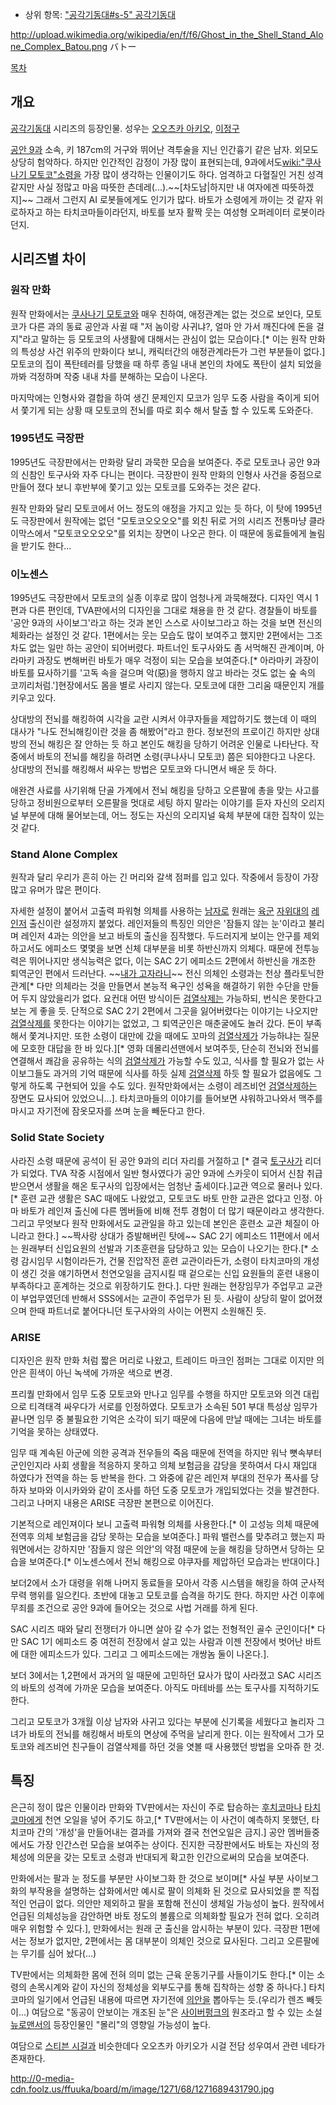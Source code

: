 * 상위 항목: [["공각기동대#s-5" 공각기동대]]

http://upload.wikimedia.org/wikipedia/en/f/f6/Ghost_in_the_Shell_Stand_Alone_Complex_Batou.png
バトー

[[목차]]
== 개요 ==
[[공각기동대]] 시리즈의 등장인물. 성우는 [[오오츠카 아키오]], [[이정구]]

[[공안 9과]] 소속, 키 187cm의 거구와 뛰어난 격투술을 지닌 인간흉기 같은 남자. 외모도 상당히 험악하다.
하지만 인간적인 감정이 가장 많이 표현되는데, 9과에서도[[wiki:"쿠사나기 모토코"소령]]을 가장 많이 생각하는 인물이기도 하다. 
엄격하고 다혈질인 거친 성격 같지만 사실 정많고 마음 따뜻한 츤데레(...).~~[차도남|하지만 내 여자에겐 따뜻하겠지]~~
그래서 그런지 AI 로봇들에게도 인기가 많다. 바토가 소령에게 까이는 것 같자 위로하자고 하는 타치코마들이라던지, 바토를 보자 활짝 웃는 여성형 오퍼레이터 로봇이라던지.
== 시리즈별 차이 ==
=== 원작 만화 ===
원작 만화에서는 [[쿠사나기 모토코]]와 매우 친하여, 애정관계는 없는 것으로 보인다, 모토코가 다른 과의 동료 공안과 사귈 때 "저 놈이랑 사귀냐?, 얼마 안 가서 깨진다에 돈을 걸지"라고 말하는 등 모토코의 사생활에 대해서는 관심이 없는 모습이다.[* 이는 원작 만화의 특성상 사건 위주의 만화이다 보니, 캐릭터간의 애정관계라든가 그런 부분들이 없다.] 모토코의 집이 폭탄테러를 당했을 때 하루 종일 내내 본인의 차에도 폭탄이 설치 되었을 까봐 걱정하며 작중 내내 차를 분해하는 모습이 나온다.

마지막에는 인형사와 결합을 하여 생긴 문제인지 모코가 임무 도중 사람을 죽이게 되어서 쫓기게 되는 상황 때 모토코의 전뇌를 따로 회수 해서 탈출 할 수 있도록 도와준다.

=== 1995년도 극장판 ===
1995년도 극장판에서는 만화랑 달리 과묵한 모습을 보여준다. 주로 모토코나 공안 9과의 신참인 토구사와 자주 다니는 편이다. 극장판이 원작 만화의 인형사 사건을 중점으로 만들어 졌다 보니 후반부에 쫓기고 있는 모토코를 도와주는 것은 같다. 

원작 만화와 달리 모토코에서 어느 정도의 애정을 가지고 있는 듯 하다, 이 탓에 1995년도 극장판에서 원작에는 없던 "모토코오오오오"를 외친 뒤로 거의 시리즈 전통마냥 클라이막스에서 "모토코오오오오"를 외치는 장면이 나오곤 한다. 이 때문에 동료들에게 놀림을 받기도 한다... 

=== 이노센스 ===
1995년도 극장판에서 모토코의 실종 이후로 많이 엄청나게 과묵해졌다. 디자인 역시 1편과 다른 편인데, TVA판에서의 디자인을 그대로 채용을 한 것 같다. 경찰들이 바토를 '공안 9과의 사이보그'라고 하는 것과 본인 스스로 사이보그라고 하는 것을 보면 전신의체화라는 설정인 것 같다. 1편에서는 웃는 모습도 많이 보여주고 했지만 2편에서는 그조차도 없는 일만 하는 공안이 되어버렸다. 파트너인 토구사와도 좀 서먹해진 관계이며, 아라마키 과장도 변해버린 바토가 매우 걱정이 되는 모습을 보여준다.[* 아라마키 과장이 바토를 묘사하기를 '고독 속을 걸으며 악(惡)을 행하지 않고 바라는 것도 없는 숲 속의 코끼리처럼.']현장에서도 몸을 별로 사리지 않는다. 모토코에 대한 그리움 때문인지 개를 키우고 있다. 

상대방의 전뇌를 해킹하여 시각을 교란 시켜서 야쿠자들을 제압하기도 했는데 이 때의 대사가 "나도 전뇌해킹이란 것을 좀 해봤어"라고 한다. 정보전의 프로이긴 하지만 상대방의 전뇌 해킹은 잘 안하는 듯 하고 본인도 해킹을 당하기 어려운 인물로 나타난다. 작중에서 바토의 전뇌를 해킹을 하려면 소령(쿠나사니 모토코) 쯤은 되야한다고 나온다. 상대방의 전뇌를 해킹해서 싸우는 방법은 모토코와 다니면서 배운 듯 하다.

애완견 사료를 사기위해 단골 가계에서 전뇌 해킹을 당하고 오른팔에 총을 맞는 사고를 당하고 정비원으로부터 오른팔을 멋대로 세팅 하지 말라는 이야기를 듣자 자신의 오리지널 부분에 대해 물어보는데, 어느 정도는 자신의 오리지널 육체 부분에 대한 집착이 있는 것 같다.

=== Stand Alone Complex ===
원작과 달리 우리가 흔히 아는 긴 머리와 갈색 점퍼를 입고 있다. 작중에서 등장이 가장 많고 유머가 많은 편이다. 

자세한 설정이 붙어서 고출력 파워형 의체를 사용하는 [[남자]]로 원래는 [[육군]] [[자위대]]의 [[레인저]] 출신이란 설정까지 붙었다. 레인저들의 특징인 의안은 '잠들지 않는 눈'이라고 불리며 레인저 4과는 의안을 보고 바토의 출신을 짐작했다. 두드러지게 보이는 안구를 제외하고서도 에피소드 몇몇을 보면 신체 대부분을 비롯 하반신까지 의체다. 때문에 전투능력은 뛰어나지만 생식능력은 없다, 이는 SAC 2기 에피소드 2편에서 하반신을 개조한 퇴역군인 편에서 드러난다. ~~[[내가 고자라니]]~~ 전신 의체인 소령과는 천상 플라토닉한 관계[* 다만 의체라는 것을 만들면서 본능적 욕구인 성욕을 해결하기 위한 수단을 만들어 두지 않았을리가 없다. 요컨대 어떤 방식이든 [[검열삭제]]는 가능하되, 번식은 못한다고 보는 게 좋을 듯. 단적으로 SAC 2기 2편에서 그곳을 잃어버렸다는 이야기는 나오지만 [[검열삭제]]를 못한다는 이야기는 없었고, 그 퇴역군인은 매춘굴에도 놀러 갔다. 돈이 부족해서 쫓겨나지만. 또한 소령이 대만에 갔을 때에도 꼬마의 [[검열삭제]]가 가능하냐는 질문에 모호한 대답을 한 바 있다.][* 영화 데몰리션맨에서 보여주듯, 단순히 전뇌와 전뇌를 연결해서 쾌감을 공유하는 식의 [[검열삭제]]가 가능할 수도 있고, 식사를 할 필요가 없는 사이보그들도 과거의 기억 때문에 식사를 하듯 실제 [[검열삭제]] 하듯 할 필요가 없음에도 그렇게 하도록 구현되어 있을 수도 있다. 원작만화에서는 소령이 레즈비언 [[검열삭제]]하는 장면도 묘사되어 있었으니...]. 타치코마들의 이야기를 들어보면 샤워하고나와서 맥주를 마시고 자기전에 잠옷모자를 쓰며 눈을 빼둔다고 한다.

=== Solid State Society ===
사라진 소령 때문에 공석이 된 공안 9과의 리더 자리를 거절하고 [* 결국 [[토구사]]가 리더가 되었다. TVA 작중 시점에서 일반 형사였다가 공안 9과에 스카웃이 되어서 신참 취급 받으면서 생활을 해온 토구사의 입장에서는 엄청난 출세이다.]교관 역으로 물러나 있다.[* 훈련 교관 생활은 SAC 때에도 나왔었고, 모토코도 바토 만한 교관은 없다고 인정. 아마 바토가 레인져 출신에 다른 멤버들에 비해 전투 경험이 더 많기 때문이라고 생각한다. 그리고 무엇보다 원작 만화에서도 교관일을 하고 있는데 본인은 훈련소 교관 체질이 아니라고 한다.]  ~~짝사랑 상대가 증발해버린 탓에~~ SAC 2기 에피소드 11편에서 에서는 원래부터 신입요원의 선발과 기초훈련을 담당하고 있는 모습이 나오기는 한다.[* 소령 감시임무 시험이라든가, 건물 진압작전 훈련 교관이라든가, 소령이 타치코마의 개성이 생긴 것을 얘기하면서 천연오일을 금지시킬 때 겉으로는 신입 요원들의 훈련 내용이 부족하다고 훈계하는 것으로 위장하기도 한다.]. 다만 원래는 현장임무가 주업무고 교관이 부업무였던데 반해서 SSS에서는 교관이 주업무가 된 듯. 사람이 상당히 말이 없어졌으며 한때 파트너로 붙어다니던 토구사와의 사이는 어쩐지 소원해진 듯.

=== ARISE ===
디자인은 원작 만화 처럼 짧은 머리로 나왔고, 트레이드 마크인 점퍼는 그대로 이지만 의안은 흰색이 아닌 녹색에 가까운 색으로 변경. 

프리퀄 만화에서 임무 도중 모토코와 만나고 임무를 수행을 하지만 모토코와 의견 대립으로 티격태격 싸우다가 서로를 인정하였다. 모토코가 소속된 501 부대 특성상 임무가 끝나면 임무 중 불필요한 기억은 소각이 되기 때문에 다음에 만날 때에는 그녀는 바토를 기억을 못하는 상태였다.

임무 때 계속된 아군에 의한 공격과 전우들의 죽음 때문에 전역을 하지만 워낙 뼛속부터 군인인지라 사회 생활을 적응하지 못하고 의체 보험금을 감당을 못하여서 다시 재입대 하였다가 전역을 하는 등 반복을 한다. 그 와중에 같은 레인져 부대의 전우가 폭사를 당하자 보마와 이시카와와 같이 조사를 하던 도중 모토코가 개입되었다는 것을 발견한다. 그리고 나머지 내용은 ARISE 극장판 본편으로 이어진다.

기본적으로 레인져이다 보니 고출력 파워형 의체를 사용한다.[* 이 고성능 의체 때문에 전역후 의체 보험금을 감당 못하는 모습을 보여준다.] 파워 밸런스를 맞추려고 했는지 파워면에서는 강하지만 '잠들지 않은 의안'의 약점 때문에 눈을 해킹을 당하면서 당하는 모습을 보여준다.[* 이노센스에서 전뇌 해킹으로 야쿠자를 제압하던 모습과는 반대이다.]

보더2에서 소가 대령을 위해 나머지 동료들을 모아서 각종 시스템을 해킹을 하여 군사적 무력 행위를  일으킨다. 초반에 대놓고 모토코를 습격을 하기도 한다. 하지만 사건 이후에 무죄를 조건으로 공안 9과에 들어오는 것으로 사법 거래를 하게 된다.

SAC 시리즈 때와 달리 전쟁터가 아니면 살아 갈 수가 없는 전형적인 골수 군인이다[* 다만 SAC 1기 에피소드 중 여전히 전장에서 살고 있는 사람과 이젠 전장에서 벗어난 바트에 대한 에피소드가 있다. 그리고 그 에피소드에는 개쌍놈 둘이 나온다.].

보더 3에서는 1,2편에서 과거의 일 때문에 고민하던 묘사가 많이 사라졌고 SAC 시리즈의 바토의 성격에 가까운 모습을 보여준다. 아직도 마테바를 쓰는 토구사를 지적하기도 한다.

그리고 모토코가 3개월 이상 남자와 사귀고 있다는 부분에 신기록을 세웠다고 놀리자 그녀가 바토의 전뇌를 해킹해서 바토의 면상에 주먹을 날리게 한다. 이는 원작에서 그가 모토코와 레즈비언 친구들이 검열삭제를 하던 것을 엿볼 때 사용했던 방법을 오마쥬 한 것.
== 특징 ==
은근히 정이 많은 인물이라 만화와 TV판에서는 자신이 주로 탑승하는 [[후치코마]]나 [[타치코마]]에게 천연 오일을 넣어 주기도 하고,[* TV판에서는 이 사건이 예측하지 못했던, 타치코마 간의 '개성'을 만들어내는 결과를 가져와 결국 천연오일은 금지.] 공안 멤버들중에서도 가장 인간스런 모습을 보여주는 상이다. 진지한 극장판에서도 바토는 자신의 정체성에 의문을 갖는 모토코 소령과 반대되게 확고한 인간으로써의 모습을 보여준다. 

만화에서는 팔과 눈 정도를 부분만 사이보그화 한 것으로 보이며[* 사실 부분 사이보그화의 부작용을 설명하는 삽화에서만 예시로 팔이 의체화 된 것으로 묘사되었을 뿐 직접적인 언급이 없다. 의안만 제외하고 팔을 포함해 전신이 생체일 가능성이 높다. 원작에서 언급된 의체성능을 감안하면 바토 정도의 볼륨으로 의체화할 필요가 전혀 없다. 오히려 매우 위험할 수 있다.], 만화에서는 원래 군 출신을 암시하는 부분이 있다. 극장판 1편에서는 정보가 없지만, 2편에서는 몸 대부분이 의체인 것으로 묘사된다. 그리고 오른팔에는 무기를 심어 놨다(...)

TV판에서는 의체화한 몸에 전혀 의미 없는 근육 운동기구를 사들이기도 한다.[* 이는 소령의 손목시계와 같이 자신의 정체성을 외부도구를 통해 집착하는 성향 중 하나다.] 타치코마의 일기에서 언급된 내용에 따르면 자기전에 [[의안]]을 뽑아두는 듯.(우리가 렌즈 빼듯이...) 여담으로 "동공이 안보이는 개조된 눈"은 [[사이버펑크]]의 원조라고 할 수 있는 소설 [[뉴로맨서]]의 등장인물인 "몰리"의 영향일 가능성이 높다.

여담으로 [[스티븐 시걸]]과 비슷한데다 오오츠카 아키오가 시걸 전담 성우여서 관련 네타가 존재한다.

http://0-media-cdn.foolz.us/ffuuka/board/m/image/1271/68/1271689431790.jpg
